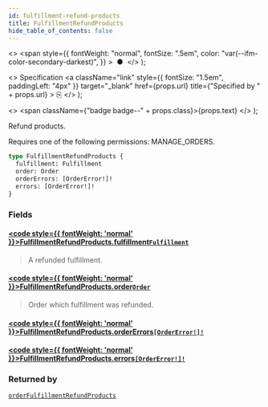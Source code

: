 ```yaml
---
id: fulfillment-refund-products
title: FulfillmentRefundProducts
hide_table_of_contents: false
---
```


  <>
    <span
      style={{
        fontWeight: "normal",
        fontSize: ".5em",
        color: "var(--ifm-color-secondary-darkest)",
      }}
    >
      &nbsp;●&nbsp;
    </span>
  </>
);

  <>
    Specification
    <a
      className="link"
      style={{ fontSize: "1.5em", paddingLeft: "4px" }}
      target="\_blank"
      href={props.url}
      title={"Specified by " + props.url}
    >
      ⎘
    </a>
  </>
);

  <>
    <span className={"badge badge--" + props.class}>{props.text}</span>
  </>
);

Refund products.

Requires one of the following permissions: MANAGE_ORDERS.

```graphql
type FulfillmentRefundProducts {
  fulfillment: Fulfillment
  order: Order
  orderErrors: [OrderError!]!
  errors: [OrderError!]!
}
```

### Fields

#### [<code style={{ fontWeight: 'normal' }}>FulfillmentRefundProducts.<b>fulfillment</b></code>](#)<Bullet />[`Fulfillment`](../../api-reference/objects/fulfillment) <Badge class="secondary" text="object"/>

> A refunded fulfillment.

#### [<code style={{ fontWeight: 'normal' }}>FulfillmentRefundProducts.<b>order</b></code>](#)<Bullet />[`Order`](../../api-reference/objects/order) <Badge class="secondary" text="object"/>

> Order which fulfillment was refunded.

#### [<code style={{ fontWeight: 'normal' }}>FulfillmentRefundProducts.<b>orderErrors</b></code>](#)<Bullet />[`[OrderError!]!`](../../api-reference/objects/order-error) <Badge class="secondary" text="non-null"/> <Badge class="secondary" text="object"/>

>

#### [<code style={{ fontWeight: 'normal' }}>FulfillmentRefundProducts.<b>errors</b></code>](#)<Bullet />[`[OrderError!]!`](../../api-reference/objects/order-error) <Badge class="secondary" text="non-null"/> <Badge class="secondary" text="object"/>

>

### Returned by

[`orderFulfillmentRefundProducts`](../../api-reference/mutations/order-fulfillment-refund-products) <Badge class="secondary" text="mutation"/>
